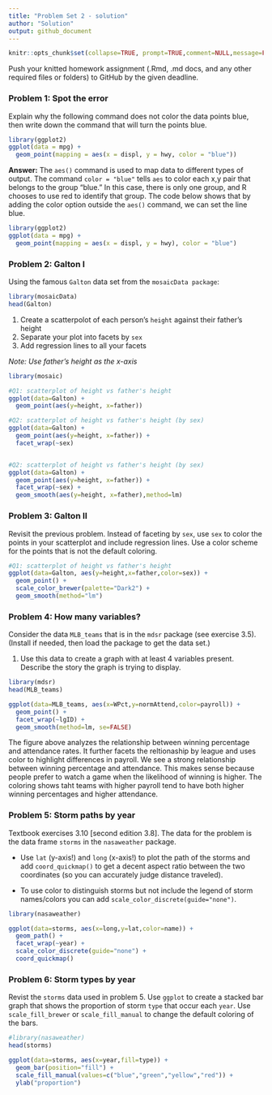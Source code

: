 ```yaml
---
title: "Problem Set 2 - solution"
author: "Solution" 
output: github_document
---
```


```r
knitr::opts_chunk$set(collapse=TRUE, prompt=TRUE,comment=NULL,message=FALSE, include=TRUE, fig.height = 4, fig.width = 6)
```

Push your knitted homework assignment (.Rmd, .md docs, and any other required files or folders) to GitHub by the given deadline. 

### Problem 1: Spot the error
Explain why the following command does not color the data points blue, then write down the command that will turn the points blue.
```r
library(ggplot2)
ggplot(data = mpg) + 
  geom_point(mapping = aes(x = displ, y = hwy, color = "blue"))
```

**Answer:** The `aes()` command is used to map data to different types of output. The command `color = "blue"` tells `aes` to color each x,y pair that belongs to the group "blue." In this case, there is only one group, and R chooses to use red to identify that group. The code below shows that by adding the color option outside the `aes()` command, we can set the line blue.

```r
library(ggplot2)
ggplot(data = mpg) + 
  geom_point(mapping = aes(x = displ, y = hwy), color = "blue")
```

### Problem 2: Galton I
Using the famous `Galton` data set from the `mosaicData package`:
```r
library(mosaicData)
head(Galton)
```

1. Create a scatterpolot of each person's `height` against their father's height
2. Separate your plot into facets by `sex`
3. Add regression lines to all your facets

*Note: Use father's height as the x-axis*

```r
library(mosaic)

#Q1: scatterplot of height vs father's height
ggplot(data=Galton) + 
  geom_point(aes(y=height, x=father))

#Q2: scatterplot of height vs father's height (by sex)
ggplot(data=Galton) + 
  geom_point(aes(y=height, x=father)) +
  facet_wrap(~sex)


#Q2: scatterplot of height vs father's height (by sex)
ggplot(data=Galton) + 
  geom_point(aes(y=height, x=father)) +
  facet_wrap(~sex) +
  geom_smooth(aes(y=height, x=father),method=lm)

```


### Problem 3: Galton II
Revisit the previous problem. Instead of faceting by `sex`, use `sex` to color the points in your scatterplot and include regression lines. Use a color scheme for the points that is not the default coloring. 

```r

#Q1: scatterplot of height vs father's height
ggplot(data=Galton, aes(y=height,x=father,color=sex)) +
  geom_point() +
  scale_color_brewer(palette="Dark2") +
  geom_smooth(method="lm") 


```


### Problem 4: How many variables?
Consider the data `MLB_teams` that is in the `mdsr` package (see exercise 3.5). (Install if needed, then load the package to get the data set.)


1. Use this data to create a graph with at least 4 variables present. Describe the story the graph is trying to display. 

```r
library(mdsr)
head(MLB_teams)

ggplot(data=MLB_teams, aes(x=WPct,y=normAttend,color=payroll)) +
  geom_point() + 
  facet_wrap(~lgID) +
  geom_smooth(method=lm, se=FALSE)

```

The figure above analyzes the relationship between winning percentage and attendance rates. It further facets the reltionaship by league and uses color to highlight differences in payroll. We see a strong relationship between winning percentage and attendance. This makes sense because people prefer to watch a game when the likelihood of winning is higher. The coloring shows taht teams with higher payroll tend to have both higher winning percentages and higher attendance. 


### Problem 5: Storm paths by year
Textbook exercises 3.10 [second edition 3.8]. The data for the problem is the data frame `storms` in the `nasaweather` package. 

- Use `lat` (y-axis!) and `long` (x-axis!) to plot the path of the storms and add `coord_quickmap()` to get a decent aspect ratio between the two coordinates (so you can accurately judge distance traveled).

- To use color to distinguish storms but not include the legend of storm names/colors you can add `scale_color_discrete(guide="none")`. 


```r
library(nasaweather)

ggplot(data=storms, aes(x=long,y=lat,color=name)) + 
  geom_path() +
  facet_wrap(~year) +
  scale_color_discrete(guide="none") +
  coord_quickmap()
```



### Problem 6: Storm types by year
Revist the `storms` data used in problem 5. Use `ggplot` to create a stacked bar graph that shows the proportion of storm `type` that occur each `year`. Use `scale_fill_brewer` or `scale_fill_manual` to change the default coloring of the bars.

```r
#library(nasaweather)
head(storms)

ggplot(data=storms, aes(x=year,fill=type)) + 
  geom_bar(position="fill") +
  scale_fill_manual(values=c("blue","green","yellow","red")) +
  ylab("proportion")

```
